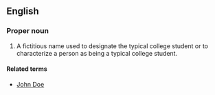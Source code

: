 ==English==

===Proper noun===
{{en-proper noun|head=[[Joe]] [[college|College]]}}

# {{label|en|informal}} A fictitious name used to designate the typical college student or to characterize a person as being a typical college student.

====Related terms====
* [[John Doe]]